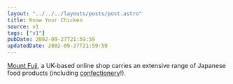 ```yaml
---
layout: "../../../layouts/posts/post.astro"
title: Know Your Chicken
source: v1
tags: ["v1"]
pubDate: 2002-09-27T21:59:59
updatedDate: 2002-09-27T21:59:59
---
```


[Mount Fuji][1], a UK-based online shop carries an extensive range of Japanese food products (including [confectionery][2]!).

[1]: http://www.mountfuji.co.uk/ "Mount Fuji International Limited"
[2]: http://www.mountfuji.co.uk/acatalog/Mount_Fuji_Confectionery_7.html "Japan's famous Pocky, Hello Kitty, koala no march yokan, kaki no tane and Japanese sweets. We even stock Wasabi flavoured dried peas!"
